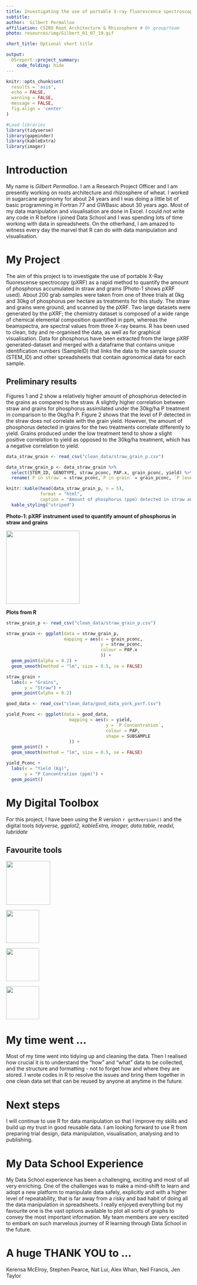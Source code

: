 ```yaml
---
title: Investigating the use of portable X-ray fluorescence spectroscopy for rapid quantification of Phosphorus in wheat straw and grains
subtitle: 
author:  Gilbert Permalloo
affiliation: CSIRO Root Architecture & Rhizosphere # Or group/team
photo: resources/img/Gilbert_01_07_19.gif

short_title: Optional short title

output: 
  DSreport::project_summary:
    code_folding: hide
---
```

<style> #you can specify any columns, it does not have to be column-left 
.column-left{float: left; width: 33%; text-align: left;}
.column-right{float: right;width: 33%;text-align: right}
.column-center{display: inline-block;width: 33%;text-align: center;}
</style>

```r
knitr::opts_chunk$set(
  results = 'asis',
  echo = FALSE,
  warning = FALSE,
  message = FALSE,
  fig.align = 'center'
)

#Load libraries
library(tidyverse)
library(gapminder)
library(kableExtra)
library(imager)
```


# Introduction
My name is *Gilbert Permalloo*. I am a Research Project Officer and I am presently working on roots architecture and rhizosphere of wheat. I worked in sugarcane agronomy for about 24 years and I was doing a little bit of basic programming in Fortran 77 and GWBasic about 30 years ago. Most of my data manipulation and visualisation are done in Excel. I could not write any code in R before I joined Data School and I was spending lots of time working with data in spreadsheets. On the otherhand, I am amazed to witness every day the marvel that R can do with data manipulation and visualisation.

# My Project
The aim of this project is to investigate the use of portable X-Ray fluorescense spectrocopy (pXRF) as a rapid method to quantify the amount of phosphorus accumulated in straw and grains (Photo-1 shows pXRF used). About 200 grab samples were taken from one of three trials at 0kg and 30kg of phosphorus per hectare as treatments for this study. The straw and grains were ground, and scanned by the pXRF. Two large datasets were generated by the pXRF; the chemistry dataset is composed of a wide range of chemical elemental composition quantified in ppm, whereas the beamspectra, are spectral values from three X-ray beams.
R has been used to clean, tidy and re-organised the data, as well as for graphical visualisation.
Data for phosphorus have been extracted from the large pXRF generated-dataset and merged with a dataframe that contains unique identification numbers (SampleID) that links the data to the sample source (STEM_ID) and other spreadsheets that contain agronomical data for each sample.

## Preliminary results
Figures 1 and 2 show a relatively higher amount of phosphorus detected in the grains as compared to the straw. A slightly higher correlation between straw and grains for phosphorus assimilated under the 30kg/ha P treatment in comparison to the 0kg/ha P. Figure 2 shows that the level of P detected in the straw does not correlate with the grain yield. However, the amount of phosphorus detected in grains for the two treatments correlate differently to yield. Grains produced under the low treatment  tend to show a slight positive correlation to yield as opposed to the 30kg/ha treatment, which has a negative correlation to yield.

<!-- # To get tables formatting correctly, use `knitr::kable` to convert the table to html format. If
# you also want to have alternate row highlighting, pass the result to `kable_styling('striped')` 
# from the `kableExtra` package.

This section will demonstrate the different visuals you might want use to show off your 
project. Don't feel the need to go overboard, this is supposed to give a taste of the work you are
doing rather than being a publication ready document. -->



```r

data_straw_grain <- read_csv("clean_data/straw_grain_p.csv")

data_straw_grain_p <- data_straw_grain %>% 
  select(STEM_ID, GENOTYPE, straw_pconc, PAP.x, grain_pconc, yield) %>%
  rename(`P in straw` = straw_pconc,`P in grain` = grain_pconc, `P level (kg/ha)` = PAP.x, `yield (kg)` = yield)

knitr::kable(head(data_straw_grain_p, n = 5),
             format = "html",
             caption = "Amount of phosphorus (ppm) detected in straw and grains for each genotype") %>% 
  kable_styling("striped")

```

**Photo-1: pXRF instrument used to quantify amount of phosphorus in straw and grains**

![](resources/img/pXRF.gif){width=200px}




**Plots from R**
<div class = "row">

<div class="col-md-6">
```r
straw_grain_p <- read_csv("clean_data/straw_grain_p.csv")

straw_grain <- ggplot(data = straw_grain_p,
                      mapping = aes(x = grain_pconc,
                                    y = straw_pconc,
                                    colour = PAP.x
                                    )) +
  geom_point(alpha = 0.2) +
  geom_smooth(method = "lm", size = 0.5, se = FALSE)

straw_grain +
  labs(x = "Grains",
       y = "Straw") +
  geom_point(alpha = 0.2)

```
</div>

<div class="col-md-6">
```r
good_data <- read_csv("clean_data/good_data_york_pxrf.csv")  

yield_Pconc <- ggplot(data = good_data,
                        mapping = aes(x = yield,
                                      y = `P Concentration`,
                                      colour = PAP,
                                      shape = SUBSAMPLE
                        )) +
  geom_point() +
  geom_smooth(method = "lm", size = 0.5, se = FALSE)

yield_Pconc +
  labs(x = "Yield (Kg)",
       y = "P Concentration (ppm)") +
  geom_point()

```
</div>
</div>

<!-- # Your figure and table captions are automatically numbered and can be referenced in the text
# if needed: see eg. Table \@ref(tab:mytable) and Figure \@ref(fig:standard-plot)-->


# My Digital Toolbox

For this project, I have been using the R version `r getRversion()` and the digital tools _tidyverse, ggplot2, kableExtra, imager, data.table, readxl, lubridate_

<!-- # What digital tools have you been using in your project? Which ones have you learned since starting Data School?
# You can use all the usual R markdown features in writing a project summary, including lists:
# * R - dplyr, ggplot2, ...
# * library(data.table)
# * library(tidyverse)
# * library(readxl)
# * library(lubridate)
--> 



## Favourite tools

<div class = "row">
<div class="col-md-1">
![](resources/img/tidyverse.png){width=120px}
</div>
<div class="col-md-1">
![](resources/img/knitr.png){width=90px}
</div>
<div class="col-md-1">
![](resources/img/ggplot2.png){width=90px}
</div>
<div class="col-md-1">
![](resources/img/rmarkdown.png){width=90px}
</div>
</div>

<!-- # ![](https://raw.githubusercontent.com/tidyverse/ggplot2/master/man/figures/logo.png){.pull-right width=100px}
-->


# My time went ...

Most of my time went into tidying up and cleaning the data. Then I realised how crucial it is to understand the "how" and "what" data to be collected, and the structure and formatting - not to forget how and where they are stored.
I wrote codes in R to resolve the issues and bring them together in one clean data set that can be reused by anyone at anytime in the future.

# Next steps

I will continue to use R for data manipulation so that I improve my skills and build up my trust in good reusable data. I am looking forward to use R from preparing trial design, data manipulation, visualisation, analysing and to publishing.

# My Data School Experience
My Data School experience has been a challenging, exciting and most of all very enriching. One of the challenges was to make a mind-shift to learn and adopt a new platform to manipulate data safely, explicitly and with a higher level of repeatability, that is far away from a risky and bad habit of doing all the data manipulation in spreadsheets. I really enjoyed everything but my favourite one is the vast options available to plot all sorts of graphs to convey the most important information. My team members are very excited to embark on such marvelous journey of R learning through Data School in the future.
<!--This poster is mostly about your synthesis project. However we would also like to hear about other
parts of your Data School experience. What aspects of the program did you really enjoy? How have you
been applying the skills you have learned in your daily work? Have you been able to transfer this 
knowledge to your team members? Concrete examples demonstrating this would be useful here
(meetings/talks/collaborations/new roles). Any descriptions of the personal impact the program has 
had are welcome here as well-->

# A huge THANK YOU to ...
Kerensa McElroy, Stephen Pearce, Nat Lui, Alex Whan, Neil Francis, Jen Taylor
